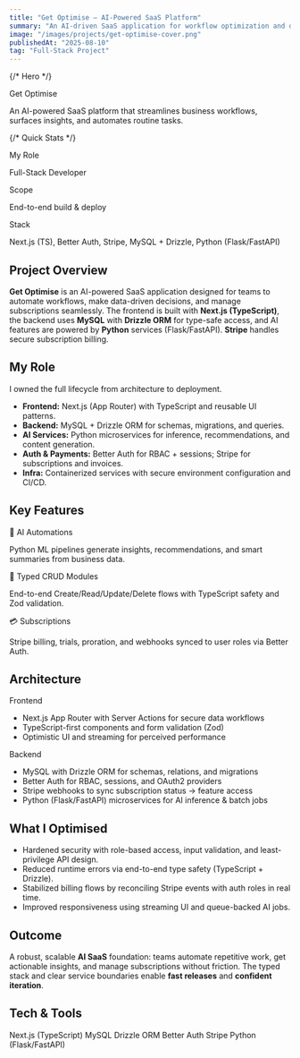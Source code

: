 ```yaml
---
title: "Get Optimise – AI-Powered SaaS Platform"
summary: "An AI-driven SaaS application for workflow optimization and decision support—built with Next.js (TypeScript), Better Auth, Stripe, and a MySQL + Drizzle ORM backend."
image: "/images/projects/get-optimise-cover.png"
publishedAt: "2025-08-10"
tag: "Full-Stack Project"
---
```


{/* Hero */}
<section className="relative overflow-hidden rounded-2xl border border-border bg-card p-6 md:p-10 mb-10">
  <div className="text-2xl md:text-4xl font-semibold tracking-tight mb-3">Get Optimise</div>
  <p className="text-muted-foreground max-w-2xl">
    An AI-powered SaaS platform that streamlines business workflows, surfaces insights, and automates routine tasks.
  </p>
</section>

{/* Quick Stats */}
<section className="grid grid-cols-1 md:grid-cols-3 gap-4">
  <div className="rounded-xl border border-border p-5 bg-muted">
    <div className="font-semibold mb-1">My Role</div>
    <p className="text-muted-foreground">
      Full-Stack Developer
    </p>
  </div>
  <div className="rounded-xl border border-border p-5 bg-muted">
    <div className="font-semibold mb-1">Scope</div>
    <p className="text-muted-foreground">
      End-to-end build & deploy
    </p>
  </div>
  <div className="rounded-xl border border-border p-5 bg-muted">
    <div className="font-semibold mb-1">Stack</div>
    <p className="text-muted-foreground">
      Next.js (TS), Better Auth, Stripe, MySQL + Drizzle, Python (Flask/FastAPI)
    </p>
  </div>
</section>

## Project Overview

**Get Optimise** is an AI-powered SaaS application designed for teams to automate workflows, make data-driven decisions, and manage subscriptions seamlessly. The frontend is built with **Next.js (TypeScript)**, the backend uses **MySQL** with **Drizzle ORM** for type-safe access, and AI features are powered by **Python** services (Flask/FastAPI). **Stripe** handles secure subscription billing.

## My Role

I owned the full lifecycle from architecture to deployment.

- **Frontend:** Next.js (App Router) with TypeScript and reusable UI patterns.
- **Backend:** MySQL + Drizzle ORM for schemas, migrations, and queries.
- **AI Services:** Python microservices for inference, recommendations, and content generation.
- **Auth & Payments:** Better Auth for RBAC + sessions; Stripe for subscriptions and invoices.
- **Infra:** Containerized services with secure environment configuration and CI/CD.

## Key Features

<section className="grid grid-cols-1 md:grid-cols-3 gap-4">
  <div className="rounded-xl border border-border p-5 bg-muted">
    <div className="font-semibold mb-1">🤖 AI Automations</div>
    <p className="text-muted-foreground">
      Python ML pipelines generate insights, recommendations, and smart summaries from business data.
    </p>
  </div>
  <div className="rounded-xl border border-border p-5 bg-muted">
    <div className="font-semibold mb-1">🧱 Typed CRUD Modules</div>
    <p className="text-muted-foreground">
      End-to-end Create/Read/Update/Delete flows with TypeScript safety and Zod validation.
    </p>
  </div>
  <div className="rounded-xl border border-border p-5 bg-muted">
    <div className="font-semibold mb-1">💳 Subscriptions</div>
    <p className="text-muted-foreground">
      Stripe billing, trials, proration, and webhooks synced to user roles via Better Auth.
    </p>
  </div>
</section>

## Architecture

<section className="grid grid-cols-1 md:grid-cols-2 gap-4 my-6">
  <div className="rounded-xl border border-border p-5 bg-card">
    <div className="font-semibold mb-2">Frontend</div>
    <ul className="list-disc pl-5 space-y-1 text-muted-foreground">
      <li>Next.js App Router with Server Actions for secure data workflows</li>
      <li>TypeScript-first components and form validation (Zod)</li>
      <li>Optimistic UI and streaming for perceived performance</li>
    </ul>
  </div>
  <div className="rounded-xl border border-border p-5 bg-card">
    <div className="font-semibold mb-2">Backend</div>
    <ul className="list-disc pl-5 space-y-1 text-muted-foreground">
      <li>MySQL with Drizzle ORM for schemas, relations, and migrations</li>
      <li>Better Auth for RBAC, sessions, and OAuth2 providers</li>
      <li>Stripe webhooks to sync subscription status → feature access</li>
      <li>Python (Flask/FastAPI) microservices for AI inference & batch jobs</li>
    </ul>
  </div>
</section>

## What I Optimised

- Hardened security with role-based access, input validation, and least-privilege API design.
- Reduced runtime errors via end-to-end type safety (TypeScript + Drizzle).
- Stabilized billing flows by reconciling Stripe events with auth roles in real time.
- Improved responsiveness using streaming UI and queue-backed AI jobs.

## Outcome

A robust, scalable **AI SaaS** foundation: teams automate repetitive work, get actionable insights, and manage subscriptions without friction. The typed stack and clear service boundaries enable **fast releases** and **confident iteration**.

## Tech & Tools

<div className="flex flex-wrap gap-2">
  <span className="px-3 py-1 rounded-full bg-muted text-sm">Next.js (TypeScript)</span>
  <span className="px-3 py-1 rounded-full bg-muted text-sm">MySQL</span>
  <span className="px-3 py-1 rounded-full bg-muted text-sm">Drizzle ORM</span>
  <span className="px-3 py-1 rounded-full bg-muted text-sm">Better Auth</span>
  <span className="px-3 py-1 rounded-full bg-muted text-sm">Stripe</span>
  <span className="px-3 py-1 rounded-full bg-muted text-sm">Python (Flask/FastAPI)</span>
</div>
